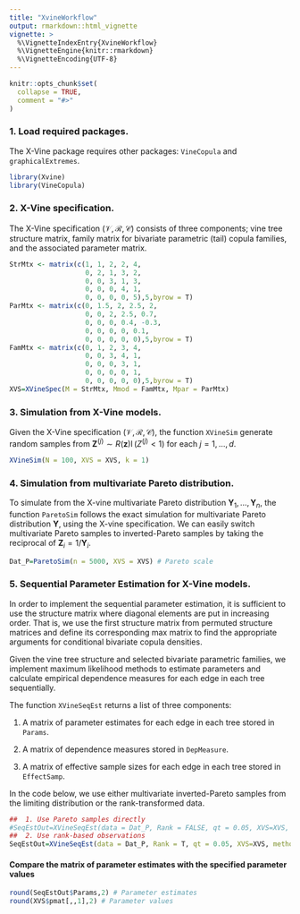 ```yaml
---
title: "XvineWorkflow"
output: rmarkdown::html_vignette
vignette: >
  %\VignetteIndexEntry{XvineWorkflow}
  %\VignetteEngine{knitr::rmarkdown}
  %\VignetteEncoding{UTF-8}
---
```





```r
knitr::opts_chunk$set(
  collapse = TRUE,
  comment = "#>"
)
```

### 1. Load required packages.

The X-Vine package requires other packages: `VineCopula` and `graphicalExtremes`.

```r
library(Xvine)
library(VineCopula)
```


### 2. X-Vine specification.

The X-Vine specification $(\mathcal{V},\mathcal{R},\mathcal{C})$ consists of three components; vine tree structure matrix, family matrix for bivariate parametric (tail) copula families, and the associated parameter matrix. 

```r
StrMtx <- matrix(c(1, 1, 2, 2, 4,
                   0, 2, 1, 3, 2,
                   0, 0, 3, 1, 3,
                   0, 0, 0, 4, 1,
                   0, 0, 0, 0, 5),5,byrow = T)
ParMtx <- matrix(c(0, 1.5, 2, 2.5, 2,
                   0, 0, 2, 2.5, 0.7,
                   0, 0, 0, 0.4, -0.3,
                   0, 0, 0, 0, 0.1,
                   0, 0, 0, 0, 0),5,byrow = T)
FamMtx <- matrix(c(0, 1, 2, 3, 4,
                   0, 0, 3, 4, 1,
                   0, 0, 0, 3, 1,
                   0, 0, 0, 0, 1,
                   0, 0, 0, 0, 0),5,byrow = T)
XVS=XVineSpec(M = StrMtx, Mmod = FamMtx, Mpar = ParMtx)
```


### 3. Simulation from X-Vine models.

Given the X-Vine specification $(\mathcal{V},\mathcal{R},\mathcal{C})$, the function `XVineSim` generate random samples from $\boldsymbol{Z}^{(j)}\sim R(\boldsymbol{z})\operatorname{I}(Z^{(j)}<1)$ for each $j=1,\ldots,d$.

```r
XVineSim(N = 100, XVS = XVS, k = 1)
```

### 4. Simulation from multivariate Pareto distribution.

To simulate from the X-vine multivariate Pareto distribution $\boldsymbol{Y}_1,\ldots,\boldsymbol{Y}_n$, the function `ParetoSim` follows the exact simulation for multivariate Pareto distribution $\boldsymbol{Y}$, using the X-vine specification.
We can easily switch multivariate Pareto samples to inverted-Pareto samples by taking the reciprocal of $\boldsymbol{Z}_i=1/\boldsymbol{Y}_i$.

```r
Dat_P=ParetoSim(n = 5000, XVS = XVS) # Pareto scale
```


### 5. Sequential Parameter Estimation for X-Vine models.

In order to implement the sequential parameter estimation, it is sufficient to use the structure matrix where diagonal elements are put in increasing order.
That is, we use the first structure matrix from permuted structure matrices and define its corresponding max matrix to find the appropriate arguments for conditional bivariate copula densities.

Given the vine tree structure and selected bivariate parametric families, we implement maximum likelihood methods to estimate parameters and calculate empirical dependence measures for each edge in each tree sequentially.

The function `XVineSeqEst` returns a list of three components:

1. A matrix of parameter estimates for each edge in each tree stored in `Params`.

2. A matrix of dependence measures stored in `DepMeasure`.

3. A matrix of effective sample sizes for each edge in each tree stored in `EffectSamp`.

In the code below, we use either multivariate inverted-Pareto samples from the limiting distribution or the rank-transformed data.

```r
##  1. Use Pareto samples directly
#SeqEstOut=XVineSeqEst(data = Dat_P, Rank = FALSE, qt = 0.05, XVS=XVS, method = 'mle')
##  2. Use rank-based observations
SeqEstOut=XVineSeqEst(data = Dat_P, Rank = T, qt = 0.05, XVS=XVS, method = 'mle')
```

####  Compare the matrix of parameter estimates with the specified parameter values

```r
round(SeqEstOut$Params,2) # Parameter estimates
round(XVS$pmat[,,1],2) # Parameter values
```
